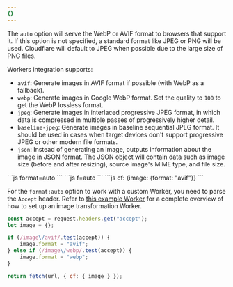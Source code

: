 ```yaml
---
{}
---
```



The `auto` option will serve the WebP or AVIF format to browsers that support it. If this option is not specified, a standard format like JPEG or PNG will be used. Cloudflare will default to JPEG when possible due to the large size of PNG files.

Workers integration supports:

- `avif`: Generate images in AVIF format if possible (with WebP as a fallback).
- `webp`: Generate images in Google WebP format. Set the quality to `100` to get the WebP lossless format.
- `jpeg`: Generate images in interlaced progressive JPEG format, in which data is compressed in multiple passes of progressively higher detail.
- `baseline-jpeg`: Generate images in baseline sequential JPEG format. It should be used in cases when target devices don't support progressive JPEG or other modern file formats.
- `json`: Instead of generating an image, outputs information about the image in JSON format. The JSON object will contain data such as image size (before and after resizing), source image's MIME type, and file size.

<Tabs>
  <TabItem label="URL format">
    ```js
    format=auto
    ```
  </TabItem>
  <TabItem label="URL format alias">
  ```js
  f=auto
  ```
  </TabItem>
    <TabItem label="Workers">
  ```js
  cf: {image: {format: "avif"}}
  ```
  </TabItem>
</Tabs>

For the `format:auto` option to work with a custom Worker, you need to parse the `Accept` header. Refer to [this example Worker](/images/transform-images/transform-via-workers/#an-example-worker) for a complete overview of how to set up an image transformation Worker.

```js title="Custom Worker for Image Resizing with format:auto"
const accept = request.headers.get("accept");
let image = {};

if (/image\/avif/.test(accept)) {
	image.format = "avif";
} else if (/image\/webp/.test(accept)) {
	image.format = "webp";
}

return fetch(url, { cf: { image } });
```
